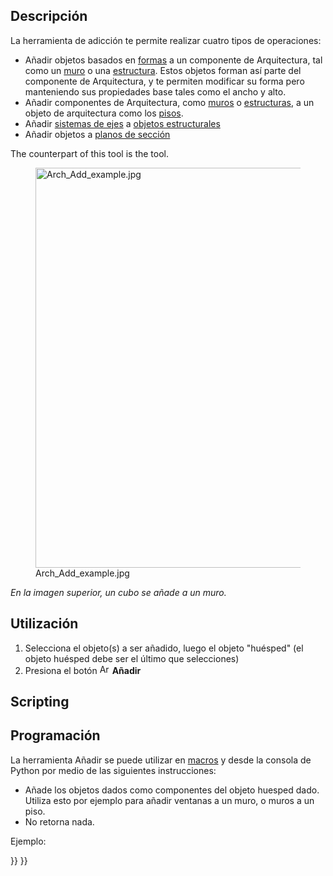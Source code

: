 <languages/>

{{Docnav
|[[BIM_Clone|Clone]]
|[[Arch_Remove|Remove]]
|[[BIM_Workbench|BIM]]
|IconL=BIM_Clone.svg
|IconR=Arch_Remove.svg
|IconC=Workbench_BIM.svg
}}

{{VeryImportantMessage|THIS COMMAND IS PART OF THE INTEGRATED [[BIM_Workbench|BIM WORKBENCH]] IN V1.0<br>
This page has been updated for that version.}}

<div class="mw-translate-fuzzy">
{{GuiCommand/es
|Name=Arch Add
|Name/es=Arch Add
|Workbenches=[[Arch_Workbench/es|Entorno de Arquitectura]]
|MenuLocation=Arquitectura → Adicción
|SeeAlso=[[Arch Remove/es|Arch Suprimir]]
}}
</div>

<span id="Description"></span>
==Descripción== 

<div class="mw-translate-fuzzy">

La herramienta de adicción te permite realizar cuatro tipos de operaciones:
* Añadir objetos basados en [[Part_Workbench/es|formas]] a un componente de Arquitectura, tal como un [[Arch Wall/es|muro]] o una [[Arch Structure/es|estructura]]. Estos objetos forman así parte del componente de Arquitectura, y te permiten modificar su forma pero manteniendo sus propiedades base tales como el ancho y alto.
* Añadir componentes de Arquitectura, como [[Arch Wall/es|muros]] o [[Arch Structure/es|estructuras]], a un objeto de arquitectura como los [[Arch Floor/es|pisos]].
* Añadir [[Arch Axis/es|sistemas de ejes]] a [[Arch Structure/es|objetos estructurales]]
* Añadir objetos a [[Arch SectionPlane/es|planos de sección]]
</div>

The counterpart of this tool is the {{Button|[[Image:Arch_Remove.svg|16px]] [[Arch Remove|Arch Remove]]}} tool.

[[Image:Arch Add example.jpg|640px]]
<div class="mw-translate-fuzzy">
''En la imagen superior, un cubo se añade a un muro.''
</div>

<span id="Usage"></span>
<div class="mw-translate-fuzzy">
==Utilización==
</div>

<div class="mw-translate-fuzzy">
# Selecciona el objeto(s) a ser añadido, luego el objeto "huésped" (el objeto huésped debe ser el último que selecciones)
# Presiona el botón [[Image:Arch Add.png|16px]] '''Añadir'''
</div>

==Scripting==

<div class="mw-translate-fuzzy">
==Programación==
</div>

<div class="mw-translate-fuzzy">
La herramienta Añadir se puede utilizar en [[macros/es|macros]] y desde la consola de Python por medio de las siguientes instrucciones:
</div>
:{{Code|code=
addComponents(objectsList, host)
}}

<div class="mw-translate-fuzzy">
* Añade los objetos dados como componentes del objeto huesped dado. Utiliza esto por ejemplo para añadir ventanas a un muro, o muros a un piso.
*No retorna nada.
</div>

Ejemplo:

{{Code|code=
import FreeCAD, Arch, Draft, Part

p1 = FreeCAD.Vector(0, 0, 0)
p2 = FreeCAD.Vector(2000, 2000, 0)

Line = Draft.makeWire([p1, p2])
Wall = Arch.makeWall(Line, width=150, height=2000)

p3 = FreeCAD.Vector(0, 2000, 0)
p4 = FreeCAD.Vector(3000, 0, 0)

Line2 = Draft.makeWire([p3, p4])
Wall2 = Arch.makeWall(Line2, width=150, height=2000)
FreeCAD.ActiveDocument.recompute()

Arch.addComponents(Wall2, Wall)
FreeCAD.ActiveDocument.recompute()
}}


{{Docnav
|[[BIM_Clone|Clone]]
|[[Arch_Remove|Remove]]
|[[BIM_Workbench|BIM]]
|IconL=BIM_Clone.svg
|IconR=Arch_Remove.svg
|IconC=Workbench_BIM.svg
}}

{{BIM_Tools_navi{{#translation:}}}}
{{Userdocnavi{{#translation:}}}}